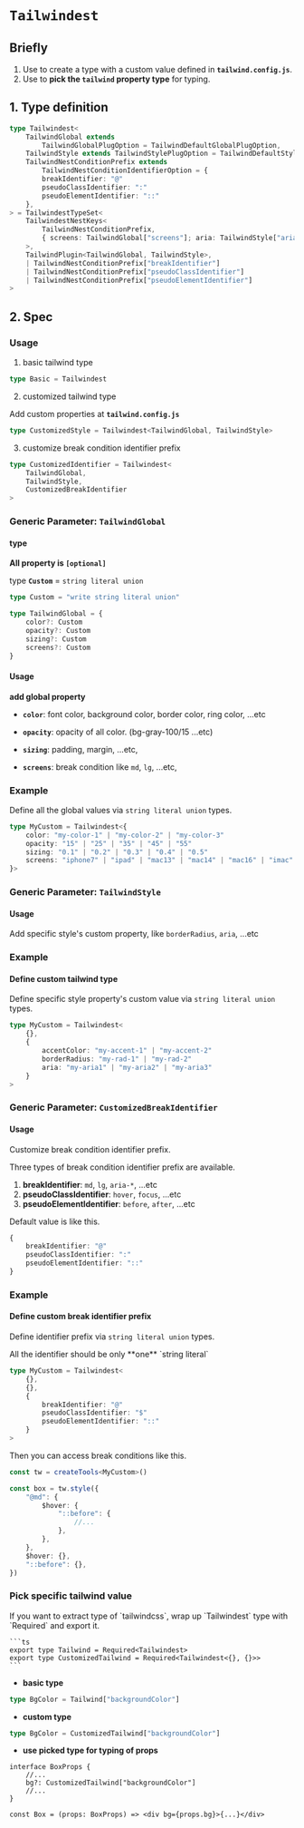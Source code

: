
# `Tailwindest`

## Briefly

1. Use to create a type with a custom value defined in **`tailwind.config.js`**.
2. Use to **pick the `tailwind` property type** for typing.

## 1. Type definition

```ts
type Tailwindest<
    TailwindGlobal extends
        TailwindGlobalPlugOption = TailwindDefaultGlobalPlugOption,
    TailwindStyle extends TailwindStylePlugOption = TailwindDefaultStylePlug,
    TailwindNestConditionPrefix extends
        TailwindNestConditionIdentifierOption = {
        breakIdentifier: "@"
        pseudoClassIdentifier: ":"
        pseudoElementIdentifier: "::"
    },
> = TailwindestTypeSet<
    TailwindestNestKeys<
        TailwindNestConditionPrefix,
        { screens: TailwindGlobal["screens"]; aria: TailwindStyle["aria"] }
    >,
    TailwindPlugin<TailwindGlobal, TailwindStyle>,
    | TailwindNestConditionPrefix["breakIdentifier"]
    | TailwindNestConditionPrefix["pseudoClassIdentifier"]
    | TailwindNestConditionPrefix["pseudoElementIdentifier"]
>
```

## 2. Spec

### Usage

1. basic tailwind type

```ts
type Basic = Tailwindest
```

2. customized tailwind type

<Callout type="info">Add custom properties at **`tailwind.config.js`**</Callout>

```ts
type CustomizedStyle = Tailwindest<TailwindGlobal, TailwindStyle>
```

3. customize break condition identifier prefix

```ts
type CustomizedIdentifier = Tailwindest<
    TailwindGlobal,
    TailwindStyle,
    CustomizedBreakIdentifier
>
```

### Generic Parameter: `TailwindGlobal`

#### type

**All property is `[optional]`**

<Callout type="info">type **`Custom`** = `string literal union`</Callout>

```ts
type Custom = "write string literal union"

type TailwindGlobal = {
    color?: Custom
    opacity?: Custom
    sizing?: Custom
    screens?: Custom
}
```

#### Usage

**add global property**

-   **`color`**: font color, background color, border color, ring color, ...etc

-   **`opacity`**: opacity of all color. (bg-gray-100/15 ...etc)

-   **`sizing`**: padding, margin, ...etc,

-   **`screens`**: break condition like `md`, `lg`, ...etc,

### Example

Define all the global values via `string literal union` types.

```ts
type MyCustom = Tailwindest<{
    color: "my-color-1" | "my-color-2" | "my-color-3"
    opacity: "15" | "25" | "35" | "45" | "55"
    sizing: "0.1" | "0.2" | "0.3" | "0.4" | "0.5"
    screens: "iphone7" | "ipad" | "mac13" | "mac14" | "mac16" | "imac"
}>
```

### Generic Parameter: `TailwindStyle`

#### Usage

Add specific style's custom property, like `borderRadius`, `aria`, ...etc

### Example

#### Define custom tailwind type

Define specific style property's custom value via `string literal union` types.

```ts
type MyCustom = Tailwindest<
    {},
    {
        accentColor: "my-accent-1" | "my-accent-2"
        borderRadius: "my-rad-1" | "my-rad-2"
        aria: "my-aria1" | "my-aria2" | "my-aria3"
    }
>
```

### Generic Parameter: `CustomizedBreakIdentifier`

#### Usage

Customize break condition identifier prefix.

<Callout type="info">
Three types of break condition identifier prefix are available.

1. **breakIdentifier**: `md`, `lg`, `aria-*`, ...etc
2. **pseudoClassIdentifier**: `hover`, `focus`, ...etc
3. **pseudoElementIdentifier**: `before`, `after`, ...etc

</Callout>

Default value is like this.

```ts
{
    breakIdentifier: "@"
    pseudoClassIdentifier: ":"
    pseudoElementIdentifier: "::"
}
```

### Example

#### Define custom break identifier prefix

Define identifier prefix via `string literal union` types.

<Callout type="warning">
    All the identifier should be only **one** `string literal`
</Callout>

```ts
type MyCustom = Tailwindest<
    {},
    {},
    {
        breakIdentifier: "@"
        pseudoClassIdentifier: "$"
        pseudoElementIdentifier: "::"
    }
>
```

Then you can access break conditions like this.

```ts /"@md"/ /$hover/ /"::before"/
const tw = createTools<MyCustom>()

const box = tw.style({
    "@md": {
        $hover: {
            "::before": {
                //...
            },
        },
    },
    $hover: {},
    "::before": {},
})
```

### Pick specific tailwind value

<Callout type="info">
    If you want to extract type of `tailwindcss`, wrap up `Tailwindest` type
    with `Required` and export it.

    ```ts
    export type Tailwind = Required<Tailwindest>
    export type CustomizedTailwind = Required<Tailwindest<{}, {}>>
    ```

</Callout>

-   **basic type**

```ts
type BgColor = Tailwind["backgroundColor"]
```

-   **custom type**

```ts
type BgColor = CustomizedTailwind["backgroundColor"]
```

-   **use picked type for typing of props**

```tsx
interface BoxProps {
    //...
    bg?: CustomizedTailwind["backgroundColor"]
    //...
}

const Box = (props: BoxProps) => <div bg={props.bg}>{...}</div>
```
